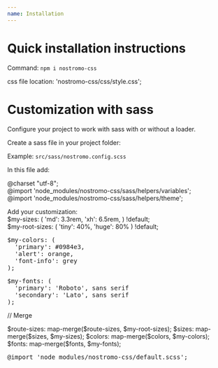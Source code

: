 ```yaml
---
name: Installation
---
```


# Quick installation instructions

Command: `npm i nostromo-css`

css file location: 'nostromo-css/css/style.css';

# Customization with sass

Configure your project to work with sass with or without a loader.

Create a sass file in your project folder:

Example: `src/sass/nostromo.config.scss`

In this file add:

<div style={{ backgroundColor: '#EEF' }}>
<p>@charset "utf-8";<br/>
@import 'node_modules/nostromo-css/sass/helpers/variables';<br/>
@import 'node_modules/nostromo-css/sass/helpers/theme';</p>
</div>

<div style={{ backgroundColor: '#EEF' }}>
Add your customization:

<div style={{ fontFamily: 'monospace', whiteSpace: 'pre-wrap', wordWrap: 'break-word' }}>
$my-sizes: (
    'md': 3.3rem,
    'xh': 6.5rem,
) !default;
</div>

<div style={{ fontFamily: 'monospace', whiteSpace: 'pre' }}>
$my-root-sizes: (
    'tiny': 40%,
    'huge': 80%
) !default;
</div>

<pre>
$my-colors: (
  'primary': #0984e3,
  'alert': orange,
  'font-info': grey
);
</pre>

<pre>
$my-fonts: (
  'primary': 'Roboto', sans serif
  'secondary': 'Lato', sans serif
);
</pre>

// Merge

<div style={{ fontFamily: 'monospace', whiteSpace: 'pre-line', wordWrap: 'break-word' }}>
$route-sizes: map-merge($route-sizes, $my-root-sizes);
$sizes: map-merge($sizes, $my-sizes);
$colors: map-merge($colors, $my-colors);
$fonts: map-merge($fonts, $my-fonts);
</div>


<pre>
@import 'node_modules/nostromo-css/default.scss';
</pre>

</div>

